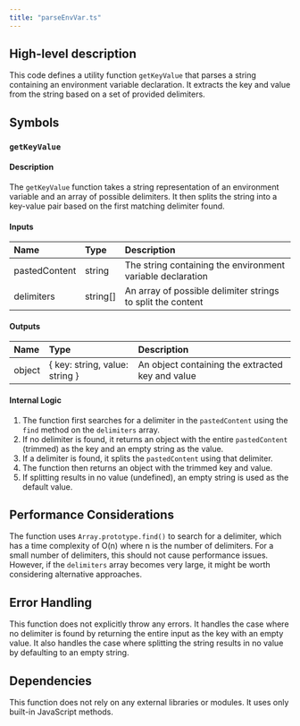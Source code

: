 ```yaml
---
title: "parseEnvVar.ts"
---
```


## High-level description
This code defines a utility function `getKeyValue` that parses a string containing an environment variable declaration. It extracts the key and value from the string based on a set of provided delimiters.

## Symbols

### `getKeyValue`
#### Description
The `getKeyValue` function takes a string representation of an environment variable and an array of possible delimiters. It then splits the string into a key-value pair based on the first matching delimiter found.

#### Inputs
| Name | Type | Description |
|:-----|:-----|:------------|
| pastedContent | string | The string containing the environment variable declaration |
| delimiters | string[] | An array of possible delimiter strings to split the content |

#### Outputs
| Name | Type | Description |
|:-----|:-----|:------------|
| object | { key: string, value: string } | An object containing the extracted key and value |

#### Internal Logic
1. The function first searches for a delimiter in the `pastedContent` using the `find` method on the `delimiters` array.
2. If no delimiter is found, it returns an object with the entire `pastedContent` (trimmed) as the key and an empty string as the value.
3. If a delimiter is found, it splits the `pastedContent` using that delimiter.
4. The function then returns an object with the trimmed key and value.
5. If splitting results in no value (undefined), an empty string is used as the default value.

## Performance Considerations
The function uses `Array.prototype.find()` to search for a delimiter, which has a time complexity of O(n) where n is the number of delimiters. For a small number of delimiters, this should not cause performance issues. However, if the `delimiters` array becomes very large, it might be worth considering alternative approaches.

## Error Handling
This function does not explicitly throw any errors. It handles the case where no delimiter is found by returning the entire input as the key with an empty value. It also handles the case where splitting the string results in no value by defaulting to an empty string.

## Dependencies
This function does not rely on any external libraries or modules. It uses only built-in JavaScript methods.